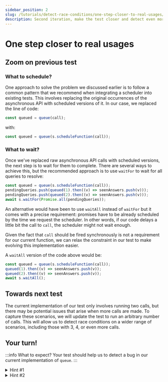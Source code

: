 ```yaml
---
sidebar_position: 2
slug: /tutorials/detect-race-conditions/one-step-closer-to-real-usages/
description: Second iteration, make the test closer and detect even more race conditions
---
```



# One step closer to real usages

## Zoom on previous test

### What to schedule?

One approach to solve the problem we discussed earlier is to follow a common pattern that we recommend when integrating a scheduler into existing tests. This involves replacing the original occurrences of the asynchronous API with scheduled versions of it. In our case, we replaced the line of code:

```js
const queued = queue(call);
```

with:

```js
const queued = queue(s.scheduleFunction(call));
```

### What to wait?

Once we've replaced raw asynchronous API calls with scheduled versions, the next step is to wait for them to complete. There are several ways to achieve this, but the recommended approach is to use `waitFor` to wait for all queries to resolve:

```js
const queued = queue(s.scheduleFunction(call));
pendingQueries.push(queued(1).then((v) => seenAnswers.push(v)));
pendingQueries.push(queued(2).then((v) => seenAnswers.push(v)));
await s.waitFor(Promise.all(pendingQueries));
```

An alternative would have been to use `waitAll` instead of `waitFor` but it comes with a precise requirement: promises have to be already scheduled by the time we request the scheduler. In other words, if our code delays a little bit the call to `call`, the scheduler might not wait enough.

Given the fact that `call` should be fired synchronously is not a requirement for our current function, we can relax the constraint in our test to make evolving this implementation easier.

A `waitAll` version of the code above would be:

```js
const queued = queue(s.scheduleFunction(call));
queued(1).then((v) => seenAnswers.push(v));
queued(2).then((v) => seenAnswers.push(v));
await s.waitAll();
```

## Towards next test

The current implementation of our test only involves running two calls, but there may be potential issues that arise when more calls are made. To capture these scenarios, we will update the test to run an arbitrary number of calls. This will allow us to detect race conditions on a wider range of scenarios, including those with 3, 4, or even more calls.

## Your turn!

<OneStepCloserToRealUsages />

:::info What to expect?
Your test should help us to detect a bug in our current implementation of `queue`.
:::

<details>
<summary>
Hint #1
</summary>

`fc.scheduler` alone will not be enough! You'll have to generate another entry to be able to properly control the number of calls to `call` function.

</details>

<details>
<summary>
Hint #2
</summary>

Some possible options for generating additional test scenarios include:

- Using `fc.integer({min: 1, max: 10})` to generate a variable `numCalls` that determines how many times to call `call`. It's important to set a maximal value via `max` to prevent an excessively high number of calls.
- Using `fc.array(fc.nat(), {minLength: 1})` to generate the list of calls to issue against `call`.
- Using `fc.func(fc.boolean())` to generate a function that determines when to stop issuing calls.

And there are plenty others…

</details>
